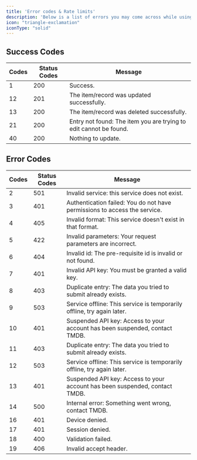 ```yaml
---
title: 'Error codes & Rate limits'
description: 'Below is a list of errors you may come across while using TMDB'
icon: "triangle-exclamation"
iconType: "solid"
---
```


## Success Codes

|Codes | Status Codes | Message |
|------| -------------| ---------------------------|
| 1 | 200 | Success.  |
| 12 | 201 | The item/record was updated successfully.|
| 13 | 200 | The item/record was deleted successfully.|
| 21 | 200 | Entry not found: The item you are trying to edit cannot be found. |
| 40 | 200 | Nothing to update. |


## Error Codes

|Codes | Status Codes | Message |
|------| -------------| ---------------------------|
| 2 | 501 | Invalid service: this service does not exist. |
| 3 | 401 | Authentication failed: You do not have permissions to access the service.|
| 4 | 405 | Invalid format: This service doesn't exist in that format. |
| 5 | 422 | Invalid parameters: Your request parameters are incorrect. |
| 6 | 404 | Invalid id: The pre-requisite id is invalid or not found. |
| 7 | 401 | Invalid API key: You must be granted a valid key. |
| 8 | 403 | Duplicate entry: The data you tried to submit already exists. |
| 9 | 503 | Service offline: This service is temporarily offline, try again later. |
| 10 | 401 | Suspended API key: Access to your account has been suspended, contact TMDB. |
| 11 | 403 | Duplicate entry: The data you tried to submit already exists. |
| 12 | 503 | Service offline: This service is temporarily offline, try again later. |
| 13 | 401 | Suspended API key: Access to your account has been suspended, contact TMDB. |
| 14 | 500 | Internal error: Something went wrong, contact TMDB. |
| 16 | 401 | Device denied. |
| 17 | 401 | Session denied. |
| 18 | 400 | Validation failed. |
| 19 | 406 | Invalid accept header.|